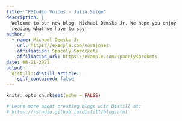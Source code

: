 ```yaml
---
title: "RStudio Voices - Julia Silge"
description: |
  Welcome to our new blog, Michael Demsko Jr. We hope you enjoy 
  reading what we have to say!
author:
  - name: Michael Demsko Jr
    url: https://example.com/norajones
    affiliation: Spacely Sprockets
    affiliation_url: https://example.com/spacelysprokets
date: 06-21-2021
output:
  distill::distill_article:
    self_contained: false
---
```


```r
knitr::opts_chunk$set(echo = FALSE)

# Learn more about creating blogs with Distill at:
# https://rstudio.github.io/distill/blog.html

```